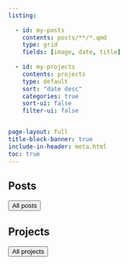 ```yaml
---
listing:
  
  - id: my-posts
    contents: posts/**/*.qmd
    type: grid
    fields: [image, date, title]
  
  - id: my-projects
    contents: projects
    type: default
    sort: "date desc"
    categories: true
    sort-ui: false
    filter-ui: false


page-layout: full
title-block-banner: true
include-in-header: meta.html
toc: true
---
```


## Posts
<a href="../posts/"><button type="button" class="btn btn-primary float-end btn-sm">All posts</button></a>

::: {#my-posts}
:::

## Projects
<a href="../posts/"><button type="button" class="btn btn-primary float-end btn-sm">All projects</button></a>

::: {#my-projects}
:::
